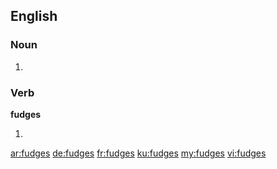 ==English==

===Noun===
{{head|en}}

# {{plural of|fudge}}

===Verb===
'''fudges'''
# {{en-third-person singular of|fudge}}

[[ar:fudges]]
[[de:fudges]]
[[fr:fudges]]
[[ku:fudges]]
[[my:fudges]]
[[vi:fudges]]